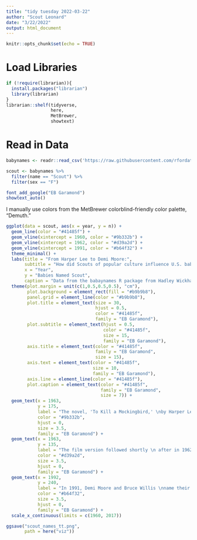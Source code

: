 ```yaml
---
title: "tidy tuesday 2022-03-22"
author: "Scout Leonard"
date: "3/22/2022"
output: html_document
---
```


```r
knitr::opts_chunk$set(echo = TRUE)
```

# Load Libraries 

```r
if (!require(librarian)){
  install.packages("librarian")
  library(librarian)
}
librarian::shelf(tidyverse,
                 here,
                 MetBrewer,
                 showtext)
```

# Read in Data

```r
babynames <- readr::read_csv('https://raw.githubusercontent.com/rfordatascience/tidytuesday/master/data/2022/2022-03-22/babynames.csv')
```

```r
scout <- babynames %>% 
  filter(name == "Scout") %>% 
  filter(sex == "F")
```

```r
font_add_google("EB Garamond")
showtext_auto()
```

I manually use colors from the MetBrewer colorblind-friendly color palette, "Demuth." 

```r

ggplot(data = scout, aes(x = year, y = n)) +
  geom_line(color = "#41485f") + 
  geom_vline(xintercept = 1960, color = "#9b332b") +
  geom_vline(xintercept = 1962, color = "#d39a2d") +
  geom_vline(xintercept = 1991, color = "#b64f32") +
  theme_minimal() +
  labs(title = "From Harper Lee to Demi Moore:",
       subtitle = "How did Scouts of popular culture influence U.S. baby names?",
       x = "Year",
       y = "Babies Named Scout",
       caption = "Data from the babaynames R package from Hadley Wickham.") +
  theme(plot.margin = unit(c(1,0.5,0.5,0.5), "cm"),
        plot.background = element_rect(fill = "#b9b9b8"),
        panel.grid = element_line(color = "#b9b9b8"),
        plot.title = element_text(size = 30, 
                                  hjust = 0.5, 
                                  color = "#41485f", 
                                  family = "EB Garamond"),
        plot.subtitle = element_text(hjust = 0.5, 
                                     color = "#41485f",
                                     size = 15,
                                     family = "EB Garamond"),
        axis.title = element_text(color = "#41485f", 
                                  family = "EB Garamond",
                                  size = 15),
        axis.text = element_text(color = "#41485f",
                                 size = 10,
                                 family = "EB Garamond"),
        axis.line = element_line(color = "#41485f"),
        plot.caption = element_text(color = "#41485f",
                                    family = "EB Garamond",
                                    size = 7)) +
  geom_text(x = 1963, 
            y = 175, 
            label = "The novel, 'To Kill a Mockingbird,' \nby Harper Lee, was published in 1960.", 
            color = "#9b332b",
            hjust = 0, 
            size = 3.5,
            family = "EB Garamond") +
  geom_text(x = 1963, 
            y = 135, 
            label = "The film version followed shortly \n after in 1962.",
            color = "#d39a2d",
            size = 3.5,
            hjust = 0,
            family = "EB Garamond") +
  geom_text(x = 1992,
            y = 240,
            label = "In 1991, Demi Moore and Bruce Willis \nname their baby 'Scout.'",
            color = "#b64f32",
            size = 3.5,
            hjust = 0,
            family = "EB Garamond") +
  scale_x_continuous(limits = c(1960, 2017))

ggsave("scout_names_tt.png",
       path = here("viz"))
```
